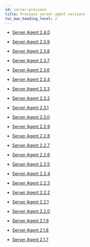 ```yaml
---
id: server-previous
title: Previous server agent versions
toc_max_heading_level: 2
---
```


-   [Server Agent 2.4.0](server-2_4_0)

-   [Server Agent 2.3.9](server-2_3_9)

-   [Server Agent 2.3.8](server-2_3_8)

-   [Server Agent 2.3.7](server-2_3_7)

-   [Server Agent 2.3.6](server-2_3_6)

-   [Server Agent 2.3.4](server-2_3_4)

-   [Server Agent 2.3.3](server-2_3_3)

-   [Server Agent 2.3.2](server-2_3_2)

-   [Server Agent 2.3.1](server-2_3_1)

-   [Server Agent 2.3.0](server-2_3_0)

-   [Server Agent 2.2.9](server-2_2_9)

-   [Server Agent 2.2.8](server-2_2_8)

-   [Server Agent 2.2.7](server-2_2_7)

-   [Server Agent 2.2.6](server-2_2_6)

-   [Server Agent 2.2.5](server-2_2_5)

-   [Server Agent 2.2.4](server-2_2_4)

-   [Server Agent 2.2.3](server-2_2_3)

-   [Server Agent 2.2.2](server-2_2_2)

-   [Server Agent 2.2.1](server-2_2_1)

-   [Server Agent 2.2.0](server-2_2_0)

-   [Server Agent 2.1.9](server-2_1_9)

-   [Server Agent 2.1.8](server-2_1_8)

-   [Server Agent 2.1.7](server-2_1_7)
